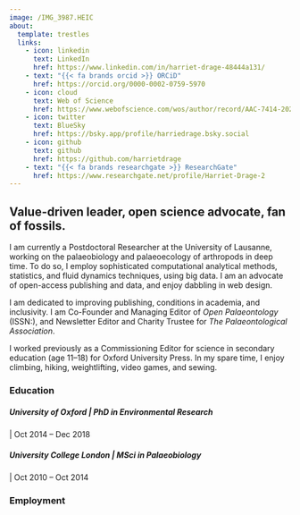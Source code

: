 ```yaml
---
image: /IMG_3987.HEIC
about: 
  template: trestles
  links:
    - icon: linkedin
      text: LinkedIn
      href: https://www.linkedin.com/in/harriet-drage-48444a131/
    - text: "{{< fa brands orcid >}} ORCiD"
      href: https://orcid.org/0000-0002-0759-5970
    - icon: cloud
      text: Web of Science
      href: https://www.webofscience.com/wos/author/record/AAC-7414-2022
    - icon: twitter
      text: BlueSky
      href: https://bsky.app/profile/harriedrage.bsky.social
    - icon: github
      text: github
      href: https://github.com/harrietdrage
    - text: "{{< fa brands researchgate >}} ResearchGate"
      href: https://www.researchgate.net/profile/Harriet-Drage-2
---
```


<h2>Value-driven leader, open science advocate, fan of fossils.</h2>

I am currently a Postdoctoral Researcher at the University of Lausanne, working on the palaeobiology and palaeoecology of arthropods in deep time. To do so, I employ sophisticated computational analytical methods, statistics, and fluid dynamics techniques, using big data. I am an advocate of open-access publishing and data, and enjoy dabbling in web design.

I am dedicated to improving publishing, conditions in academia, and inclusivity. I am Co-Founder and Managing Editor of <i>Open Palaeontology</i> (ISSN:), and Newsletter Editor and Charity Trustee for <i>The Palaeontological Association</i>.

I worked previously as a Commissioning Editor for science in secondary education (age 11--18) for Oxford University Press. In my spare time, I enjoy climbing, hiking, weightlifting, video games, and sewing.


<h3>Education</h3>
<h5>University of Oxford \| PhD in Environmental Research</h5> \| Oct 2014 -- Dec 2018

<h5>University College London \| MSci in Palaeobiology</h5> \| Oct 2010 -- Oct 2014

<h3>Employment</h3>

